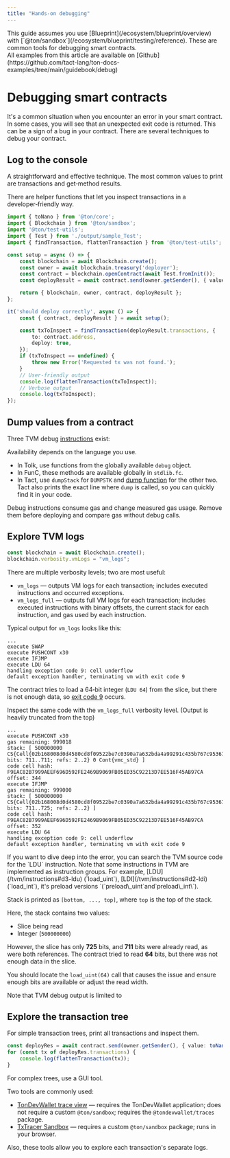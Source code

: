 ```yaml
---
title: "Hands-on debugging"
---
```



<Aside>
  This guide assumes you use [Blueprint](/ecosystem/blueprint/overview) with [`@ton/sandbox`](/ecosystem/blueprint/testing/reference). These are common tools for debugging smart contracts.
</Aside>

<Aside>
  All examples from this article are available on [Github](https://github.com/tact-lang/ton-docs-examples/tree/main/guidebook/debug)
</Aside>

# Debugging smart contracts

It's a common situation when you encounter an error in your smart contract. In some cases, you will see that an unexpected exit code is returned. This can be a sign of a bug in your contract. There are several techniques to debug your contract.

## Log to the console

A straightforward and effective technique. The most common values to print are transactions and get‑method results.

There are helper functions that let you inspect transactions in a developer‑friendly way.

```ts TypeScript
import { toNano } from '@ton/core';
import { Blockchain } from '@ton/sandbox';
import '@ton/test-utils';
import { Test } from './output/sample_Test';
import { findTransaction, flattenTransaction } from '@ton/test-utils';

const setup = async () => {
    const blockchain = await Blockchain.create();
    const owner = await blockchain.treasury('deployer');
    const contract = blockchain.openContract(await Test.fromInit());
    const deployResult = await contract.send(owner.getSender(), { value: toNano(0.5), bounce: true }, null);

    return { blockchain, owner, contract, deployResult };
};

it('should deploy correctly', async () => {
    const { contract, deployResult } = await setup();

    const txToInspect = findTransaction(deployResult.transactions, {
        to: contract.address,
        deploy: true,
    });
    if (txToInspect == undefined) {
        throw new Error('Requested tx was not found.');
    }
    // User-friendly output
    console.log(flattenTransaction(txToInspect));
    // Verbose output
    console.log(txToInspect);
});
```

## Dump values from a contract

Three TVM debug [instructions](/tvm/instructions#fe-debug) exist:

Availability depends on the language you use.

- In Tolk, use functions from the globally available `debug` object.
- In FunC, these methods are available globally in `stdlib.fc`.
- In Tact, use `dumpStack` for `DUMPSTK` and [dump function](https://docs.tact-lang.org/ref/core-debug/#dump) for the other two. Tact also prints the exact line where `dump` is called, so you can quickly find it in your code.

<Aside
  type="caution"
>
  Debug instructions consume gas and change measured gas usage. Remove them before deploying and compare gas without debug calls.
</Aside>

## Explore TVM logs

```ts TypeScript
const blockchain = await Blockchain.create();
blockchain.verbosity.vmLogs = "vm_logs";
```

There are multiple verbosity levels; two are most useful:

- `vm_logs` — outputs VM logs for each transaction; includes executed instructions and occurred exceptions.
- `vm_logs_full` — outputs full VM logs for each transaction; includes executed instructions with binary offsets, the current stack for each instruction, and gas used by each instruction.

Typical output for `vm_logs` looks like this:

```text
...
execute SWAP
execute PUSHCONT x30
execute IFJMP
execute LDU 64
handling exception code 9: cell underflow
default exception handler, terminating vm with exit code 9
```

The contract tries to load a 64‑bit integer (`LDU 64`) from the slice, but there is not enough data, so [exit code 9](/tvm/exit-codes#9%3A-cell-underflow) occurs.

Inspect the same code with the `vm_logs_full` verbosity level. (Output is heavily truncated from the top)

```text
...
execute PUSHCONT x30
gas remaining: 999018
stack: [ 500000000 CS{Cell{02b168008d0d4580cd8f09522be7c0390a7a632bda4a99291c435b767c95367ebe78e9af0023d36bc5f97853f4c898f868f95b035ae8f555a321d0ffce8d9f6165e2252d7a9077359400060e9fc800000000003d0902d1b85b3919} bits: 711..711; refs: 2..2} 0 Cont{vmc_std} ]
code cell hash: F9EAC82B7999AEEF696D592FE2469B9069FB05ED35C92213D7EE516F45AB97CA offset: 344
execute IFJMP
gas remaining: 999000
stack: [ 500000000 CS{Cell{02b168008d0d4580cd8f09522be7c0390a7a632bda4a99291c435b767c95367ebe78e9af0023d36bc5f97853f4c898f868f95b035ae8f555a321d0ffce8d9f6165e2252d7a9077359400060e9fc800000000003d0902d1b85b3919} bits: 711..725; refs: 2..2} ]
code cell hash: F9EAC82B7999AEEF696D592FE2469B9069FB05ED35C92213D7EE516F45AB97CA offset: 352
execute LDU 64
handling exception code 9: cell underflow
default exception handler, terminating vm with exit code 9
```

<Aside type="tip">
  If you want to dive deep into the error, you can search the TVM source code for the `LDU` instruction. Note that some instructions in TVM are implemented as instruction groups. For example, [LDU](/tvm/instructions#d3-ldu) (`load_uint`), [LDI](/tvm/instructions#d2-ldi) (`load_int`), it's preload versions `(`preload\_uint`and`preload\_int\`).
</Aside>

Stack is printed as `[bottom, ..., top]`, where `top` is the top of the stack.

Here, the stack contains two values:

- Slice being read
- Integer (`500000000`)

However, the slice has only **725** bits, and **711** bits were already read, as were both references. The contract tried to read **64** bits, but there was not enough data in the slice.

You should locate the `load_uint(64)` call that causes the issue and ensure enough bits are available or adjust the read width.

<Aside
  type="warning"
>
  Note that TVM debug output is limited to
</Aside>

## Explore the transaction tree

For simple transaction trees, print all transactions and inspect them.

```ts TypeScript
const deployRes = await contract.send(owner.getSender(), { value: toNano(0.5), bounce: true }, null);
for (const tx of deployRes.transactions) {
    console.log(flattenTransaction(tx));
}
```

For complex trees, use a GUI tool.

Two tools are commonly used:

- [TonDevWallet trace view](/ecosystem/wallet-apps/dev) — requires the TonDevWallet application; does not require a custom `@ton/sandbox`; requires the `@tondevwallet/traces` package.
- [TxTracer Sandbox](https://txtracer.ton.org/sandbox/) — requires a custom `@ton/sandbox` package; runs in your browser.

Also, these tools allow you to explore each transaction's separate logs.
